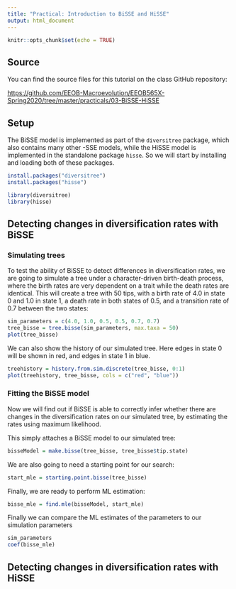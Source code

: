 ```yaml
---
title: "Practical: Introduction to BiSSE and HiSSE"
output: html_document
---
```


```r
knitr::opts_chunk$set(echo = TRUE)
```

## Source

You can find the source files for this tutorial on the class GitHub repository:

[https://github.com/EEOB-Macroevolution/EEOB565X-Spring2020/tree/master/practicals/03-BiSSE-HiSSE](https://github.com/EEOB-Macroevolution/EEOB565X-Spring2020/tree/master/practicals/03-BiSSE-HiSSE)


## Setup

The BiSSE model is implemented as part of the `diversitree` package, which also contains many other -SSE models, while the HiSSE model is implemented in the standalone package `hisse`. So we will start by installing and loading both of these packages.

```r
install.packages("diversitree")
install.packages("hisse")
```
```r
library(diversitree)
library(hisse)
```

## Detecting changes in diversification rates with BiSSE

### Simulating trees

To test the ability of BiSSE to detect differences in diversification rates, we are going to simulate a tree under a character-driven birth-death process, where the birth rates are very dependent on a trait while the death rates are identical. This will create a tree with 50 tips, with a birth rate of 4.0 in state 0 and 1.0 in state 1, a death rate in both states of 0.5, and a transition rate of 0.7 between the two states:

```r
sim_parameters = c(4.0, 1.0, 0.5, 0.5, 0.7, 0.7)
tree_bisse = tree.bisse(sim_parameters, max.taxa = 50)
plot(tree_bisse)
```

We can also show the history of our simulated tree. Here edges in state 0 will be shown in red, and edges in state 1 in blue.

```r
treehistory = history.from.sim.discrete(tree_bisse, 0:1)
plot(treehistory, tree_bisse, cols = c("red", "blue"))
```

### Fitting the BiSSE model

Now we will find out if BiSSE is able to correctly infer whether there are changes in the diversification rates on our simulated tree, by estimating the rates using maximum likelihood.

This simply attaches a BiSSE model to our simulated tree:

```r
bisseModel = make.bisse(tree_bisse, tree_bisse$tip.state)
```

We are also going to need a starting point for our search:

```r
start_mle = starting.point.bisse(tree_bisse)
```

Finally, we are ready to perform ML estimation:
```r
bisse_mle = find.mle(bisseModel, start_mle)
```

Finally we can compare the ML estimates of the parameters to our simulation parameters
```r
sim_parameters
coef(bisse_mle)
```


## Detecting changes in diversification rates with HiSSE